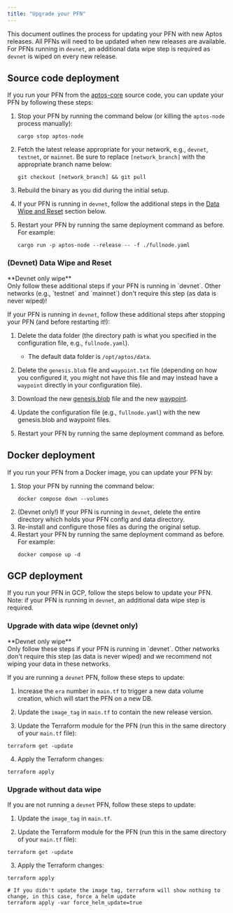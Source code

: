 ```yaml
---
title: "Upgrade your PFN"
---
```



This document outlines the process for updating your PFN with new Aptos releases. All PFNs will need to be updated
when new releases are available. For PFNs running in `devnet`, an additional data wipe step is required as `devnet`
is wiped on every new release.

## Source code deployment

If you run your PFN from the [aptos-core][aptos-labs/aptos-core] source code, you can update your PFN by
following these steps:

1. Stop your PFN by running the command below (or killing the `aptos-node` process manually):

   ```shellscript filename="Terminal"
   cargo stop aptos-node
   ```

2. Fetch the latest release appropriate for your network, e.g., `devnet`, `testnet`, or `mainnet`. Be sure to replace
   `[network_branch]` with the appropriate branch name below:

   ```shellscript filename="Terminal"
   git checkout [network_branch] && git pull
   ```

3. Rebuild the binary as you did during the initial setup.

4. If your PFN is running in `devnet`, follow the additional steps in the [Data Wipe and Reset](#upgrade-with-data-wipe-devnet-only) section below.

5. Restart your PFN by running the same deployment command as before. For example:

   ```shellscript filename="Terminal"
   cargo run -p aptos-node --release -- -f ./fullnode.yaml
   ```

### (Devnet) Data Wipe and Reset

<Aside type="caution">
  **Devnet only wipe**<br />
  Only follow these additional steps if your PFN is running in `devnet`. Other networks (e.g., `testnet` and `mainnet`)
  don't require this step (as data is never wiped)!
</Aside>

If your PFN is running in `devnet`, follow these additional steps after stopping your PFN (and before restarting it!):

1. Delete the data folder (the directory path is what you specified in the configuration file, e.g., `fullnode.yaml`).

   - The default data folder is `/opt/aptos/data`.

2. Delete the `genesis.blob` file and `waypoint.txt` file (depending on how you configured it, you might not have this file and may instead have a `waypoint` directly in your configuration file).

3. Download the new [genesis.blob](../../../../../network/nodes/configure/node-files-all-networks/node-files-devnet.mdx#genesisblob) file and the new [waypoint](../../../../../network/nodes/configure/node-files-all-networks/node-files-devnet.mdx#waypointtxt).

4. Update the configuration file (e.g., `fullnode.yaml`) with the new genesis.blob and waypoint files.

5. Restart your PFN by running the same deployment command as before.

## Docker deployment

If you run your PFN from a Docker image, you can update your PFN by:

1. Stop your PFN by running the command below:
   ```shellscript filename="Terminal"
   docker compose down --volumes
   ```
2. (Devnet only!) If your PFN is running in `devnet`, delete the entire directory which holds your PFN config and data directory.
3. Re-install and configure those files as during the original setup.
4. Restart your PFN by running the same deployment command as before. For example:
   ```shellscript filename="Terminal"
   docker compose up -d
   ```

## GCP deployment

If you run your PFN in GCP, follow the steps below to update your PFN. Note: if your PFN is
running in `devnet`, an additional data wipe step is required.

### Upgrade with data wipe (devnet only)

<Aside type="caution">
  **Devnet only wipe**<br />
  Only follow these steps if your PFN is running in `devnet`. Other networks don't require this step (as data is never wiped)
  and we recommend not wiping your data in these networks.
</Aside>

If you are running a `devnet` PFN, follow these steps to update:

1. Increase the `era` number in `main.tf` to trigger a new data volume creation, which will start the PFN on a new DB.

2. Update the `image_tag` in `main.tf` to contain the new release version.

3. Update the Terraform module for the PFN (run this in the same directory of your `main.tf` file):

```shellscript filename="Terminal"
terraform get -update
```

4. Apply the Terraform changes:

```shellscript filename="Terminal"
terraform apply
```

### Upgrade without data wipe

If you are not running a `devnet` PFN, follow these steps to update:

1. Update the `image_tag` in `main.tf`.

2. Update the Terraform module for the PFN (run this in the same directory of your `main.tf` file):

```shellscript filename="Terminal"
terraform get -update
```

3. Apply the Terraform changes:

```shellscript filename="Terminal"
terraform apply

# If you didn't update the image tag, terraform will show nothing to change, in this case, force a helm update
terraform apply -var force_helm_update=true
```

[rest_spec]: https://github.com/aptos-labs/aptos-core/tree/main/api

[devnet_genesis]: https://devnet.aptoslabs.com/genesis.blob

[devnet_waypoint]: https://devnet.aptoslabs.com/waypoint.txt

[aptos-labs/aptos-core]: https://github.com/aptos-labs/aptos-core.git

[status dashboard]: https://status.devnet.aptos.dev
